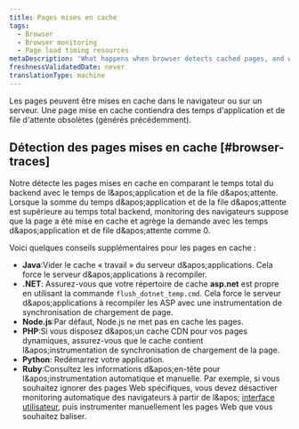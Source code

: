 ```yaml
---
title: Pages mises en cache
tags:
  - Browser
  - Browser monitoring
  - Page load timing resources
metaDescription: 'What happens when browser detects cached pages, and what to do.'
freshnessValidatedDate: never
translationType: machine
---
```


Les pages peuvent être mises en cache dans le navigateur ou sur un serveur. Une page mise en cache contiendra des temps d'application et de file d'attente obsolètes (générés précédemment).

## Détection des pages mises en cache [#browser-traces]

Notre <InlinePopover type="browser" />détecte les pages mises en cache en comparant le temps total du backend avec le temps de l&amp;apos;application et de la file d&amp;apos;attente. Lorsque la somme du temps d&amp;apos;application et de la file d&amp;apos;attente est supérieure au temps total backend, monitoring des navigateurs suppose que la page a été mise en cache et agrège la demande avec les temps d&amp;apos;application et de file d&amp;apos;attente comme 0.

Voici quelques conseils supplémentaires pour les pages en cache :

* <DNT>**Java**</DNT>:Vider le cache « travail » du serveur d&amp;apos;applications. Cela force le serveur d&amp;apos;applications à recompiler.
* <DNT>**.NET**</DNT>: Assurez-vous que votre répertoire de cache <DNT>**asp.net**</DNT> est propre en utilisant la commande `flush_dotnet_temp.cmd`. Cela force le serveur d&amp;apos;applications à recompiler les ASP avec une instrumentation de synchronisation de chargement de page.
* <DNT>**Node.js**</DNT>:Par défaut, Node.js ne met pas en cache les pages.
* <DNT>**PHP**</DNT>:Si vous disposez d&amp;apos;un cache CDN pour vos pages dynamiques, assurez-vous que le cache contient l&amp;apos;instrumentation de synchronisation de chargement de la page.
* <DNT>**Python**</DNT>: Redémarrez votre application.
* <DNT>**Ruby**</DNT>:Consultez les informations d&amp;apos;en-tête pour l&amp;apos;instrumentation automatique et manuelle. Par exemple, si vous souhaitez ignorer des pages Web spécifiques, vous devez désactiver monitoring automatique des navigateurs à partir de l&amp;apos; [interface utilisateur](/docs/browser/new-relic-browser/getting-started/browser-settings), puis instrumenter manuellement les pages Web que vous souhaitez baliser.
